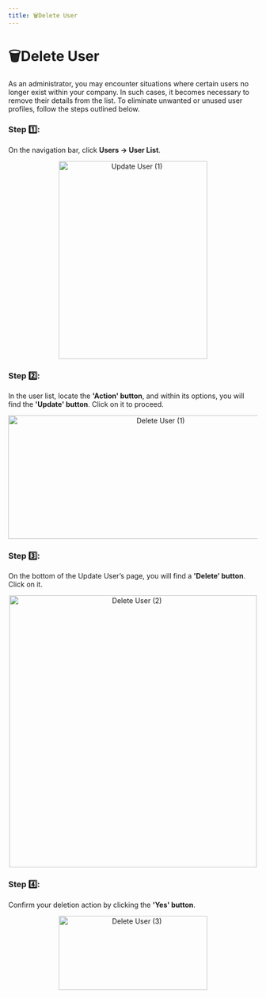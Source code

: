 ```yaml
---
title: 🗑️Delete User
---
```


# 🗑️Delete User

As an administrator, you may encounter situations where certain users no longer exist within your company. In such cases, it becomes necessary to remove their details from the list. To eliminate unwanted or unused user profiles, follow the steps outlined below.

### Step 1️⃣: 
On the navigation bar, click **Users → User List**.

&#x20;    
<p align="center">
  <img 
    src="https://raw.githubusercontent.com/signingclouddev/CentagateDocs/main/image/1.5 Hanbook/update_1.gif" 
    width="300" 
    height="400" 
    alt="Update User (1)"
  />
</p>

### Step 2️⃣: 
In the user list, locate the **'Action' button**, and within its options, you will find the **'Update' button**. Click on it to proceed.

&#x20;    
<p align="center">
  <img 
    src="https://raw.githubusercontent.com/signingclouddev/CentagateDocs/main/image/1.5 Hanbook/delete_1.jpg" 
    width="600" 
    height="250" 
    alt="Delete User (1)"
  />
</p>

### Step 3️⃣: 
On the bottom of the Update User’s page, you will find a **'Delete’ button**. Click on it.

&#x20;    
<p align="center">
  <img 
    src="https://raw.githubusercontent.com/signingclouddev/CentagateDocs/main/image/1.5 Hanbook/delete_2.jpg" 
    width="500" 
    height="550" 
    alt="Delete User (2)"
  />
</p>

### Step 4️⃣: 
Confirm your deletion action by clicking the **'Yes' button**.

&#x20;    
<p align="center">
  <img 
    src="https://raw.githubusercontent.com/signingclouddev/CentagateDocs/main/image/1.5 Hanbook/delete_3.png" 
    width="300" 
    height="150" 
    alt="Delete User (3)"
  />
</p>
